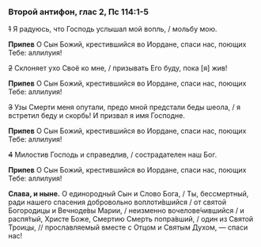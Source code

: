 ### Второй антифон, глас 2, Пс 114:1-5

~~1~~ Я радуюсь, что Господь услышал мой вопль, / мольбу мою.

**Припев** О Сын Божий, крестившийся во Иордане, спаси нас, поющих Тебе: аллилуия!

~~2~~ Склоняет ухо Своё ко мне, / призывать Его буду, пока <R>[</R>я<R>]</R> жив!

**Припев** О Сын Божий, крестившийся во Иордане, спаси нас, поющих Тебе: аллилуия!

~~3~~ Узы Смерти меня опутали, предо мной предстали беды шеола, / я встретил беду и скорбь! И призвал я имя Господне.

**Припев** О Сын Божий, крестившийся во Иордане, спаси нас, поющих Тебе: аллилуия!

~~4~~ Милостив Господь и справедлив, / сострадателен наш Бог.

**Припев** О Сын Божий, крестившийся во Иордане, спаси нас, поющих Тебе: аллилуия!

**Слава, и ныне.** О единородный Сын и Слово Бога, / Ты, бессмертный, ради нашего спасения добровольно воплоти́вшийся / от святой Богородицы и Вечноде́вы Марии, /  неизменно вочелове́чившийся / и распя́тый, Христе Боже, Смертию Смерть попра́вший, / один из Святой Троицы, // прославляемый вместе с Отцом и Святым Духом, — спаси нас!
